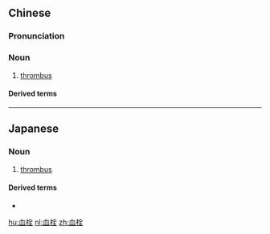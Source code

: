 ==Chinese==
{{zh-forms}}
{{wikipedia|lang=zh}}

===Pronunciation===
{{zh-pron
|m=血shuān
|c=hyut3 saan1
|cat=n
}}

===Noun===
{{zh-noun}}

# {{lb|zh|pathology}} [[thrombus]]

====Derived terms====
{{zh-der|靜脈血栓症}}

----

==Japanese==
{{ja-kanjitab|けつ|k1=けっ|せん|yomi=on}}

===Noun===
{{ja-noun|けっせん}}

# [[thrombus]]

====Derived terms====
* {{ja-r|血栓症|けっせんしょう}}

[[hu:血栓]]
[[nl:血栓]]
[[zh:血栓]]